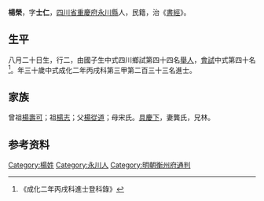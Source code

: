 {{Otheruses|楊榮 (消歧義)|other=關於其它同名人物}}
{{明清人物信息框
| 姓名 = 楊榮
| 原名 =
| 圖片名稱= 
| 圖片大小 =
| 圖片說明 = 
| 最高職務 =
| 國家 = 大明 
| 爵位 =
| 籍貫 = [[四川省|四川省]][[重慶府|重慶府]][[永川縣|永川縣]]
| 族裔 = 
| 旗籍 = 
| 字號 = 
| 諡號 =
| 出生日期 = 八月二十日
| 出生地點 =
| 逝世日期 = 
| 逝世地點 =
| 墓葬 =
| 配偶 = 龔氏
| 親屬 = 曾祖[[楊壽可|楊壽可]]，祖[[楊志|楊志]]，父[[楊從道|楊從道]]，母宋氏
| 出身 =
* 成化二年丙戌科進士
| 經歷 =
| 著作 =  
*
*
*
}}
'''楊榮'''{{BD|1437年||1496年||}}，字'''士仁'''，[[四川省|四川省]][[重慶府|重慶府]][[永川縣|永川縣]]人，民籍，治《[[書經|書經]]》。

== 生平 ==
八月二十日生，行二，由國子生中式四川鄉試第四十四名[[舉人|舉人]]，[[會試|會試]]中式第四十名<ref>《成化二年丙戌科進士登科錄》</ref>。年三十歲中式成化二年丙戌科第三甲第二百三十三名進士。

== 家族 ==
曾祖[[楊壽可|楊壽可]]；祖[[楊志|楊志]]；父[[楊從道|楊從道]]；母宋氏。[[具慶下|具慶下]]，妻龔氏，兄林。

== 参考资料 ==
{{reflist}}

{{start box}}
{{s-off}}
{{s-before|[[花潤實|花潤實]]}}
{{s-title|明朝衡州府通判|弘治年間}}
{{s-after|[[劉熙_(明朝)|劉熙]]}}
{{end box}}

{{成化二年丙戌科殿试金榜}}

{{Authority control}}

{{DEFAULTSORT:Y}}
[[Category:楊姓|Category:楊姓]]
[[Category:永川人|Category:永川人]]
[[Category:明朝衡州府通判|Category:明朝衡州府通判]]


{{明朝人物小作品}}